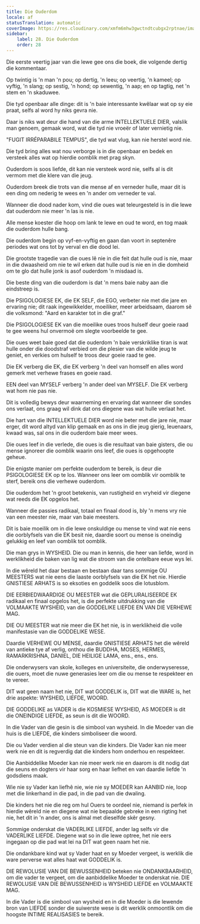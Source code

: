 ```yaml
---
title: Die Ouderdom
locale: af
statusTranslation: automatic
coverImage: https://res.cloudinary.com/xmfm6mhw3gwctndtcubgx2rptnae/image/upload/v1740337243/small_cover_educacion_fundamental_a051170f1c.webp
sidebar:
    label: 28. Die Ouderdom
    order: 28
---
```

Die eerste veertig jaar van die lewe gee ons die boek, die volgende dertig die kommentaar.

Op twintig is 'n man 'n pou; op dertig, 'n leeu; op veertig, 'n kameel; op vyftig, 'n slang; op sestig, 'n hond; op sewentig, 'n aap; en op tagtig, net 'n stem en 'n skaduwee.

Die tyd openbaar alle dinge: dit is 'n baie interessante kwêlaar wat op sy eie praat, selfs al word hy niks gevra nie.

Daar is niks wat deur die hand van die arme INTELLEKTUELE DIER, valslik man genoem, gemaak word, wat die tyd nie vroeër of later vernietig nie.

"FUGIT IRRÉPARABILE TEMPUS", die tyd wat vlug, kan nie herstel word nie.

Die tyd bring alles wat nou verborge is in die openbaar en bedek en versteek alles wat op hierdie oomblik met prag skyn.

Ouderdom is soos liefde, dit kan nie versteek word nie, selfs al is dit vermom met die klere van die jeug.

Ouderdom breek die trots van die mense af en verneder hulle, maar dit is een ding om nederig te wees en 'n ander om verneder te val.

Wanneer die dood nader kom, vind die oues wat teleurgesteld is in die lewe dat ouderdom nie meer 'n las is nie.

Alle mense koester die hoop om lank te lewe en oud te word, en tog maak die ouderdom hulle bang.

Die ouderdom begin op vyf-en-vyftig en gaan dan voort in septenêre periodes wat ons tot by verval en die dood lei.

Die grootste tragedie van die oues lê nie in die feit dat hulle oud is nie, maar in die dwaasheid om nie te wil erken dat hulle oud is nie en in die domheid om te glo dat hulle jonk is asof ouderdom 'n misdaad is.

Die beste ding van die ouderdom is dat 'n mens baie naby aan die eindstreep is.

Die PSIGOLOGIESE EK, die EK SELF, die EGO, verbeter nie met die jare en ervaring nie; dit raak ingewikkelder, moeiliker, meer arbeidsaam, daarom sê die volksmond: "Aard en karakter tot in die graf."

Die PSIGOLOGIESE EK van die moeilike oues troos hulself deur goeie raad te gee weens hul onvermoë om slegte voorbeelde te gee.

Die oues weet baie goed dat die ouderdom 'n baie verskriklike tiran is wat hulle onder die doodstraf verbied om die plesier van die wilde jeug te geniet, en verkies om hulself te troos deur goeie raad te gee.

Die EK verberg die EK, die EK verberg 'n deel van homself en alles word gemerk met verhewe frases en goeie raad.

EEN deel van MYSELF verberg 'n ander deel van MYSELF. Die EK verberg wat hom nie pas nie.

Dit is volledig bewys deur waarneming en ervaring dat wanneer die sondes ons verlaat, ons graag wil dink dat ons diegene was wat hulle verlaat het.

Die hart van die INTELLEKTUELE DIER word nie beter met die jare nie, maar erger, dit word altyd van klip gemaak en as ons in die jeug gierig, leuenaars, kwaad was, sal ons in die ouderdom baie meer wees.

Die oues leef in die verlede, die oues is die resultaat van baie gisters, die ou mense ignoreer die oomblik waarin ons leef, die oues is opgehoopte geheue.

Die enigste manier om perfekte ouderdom te bereik, is deur die PSIGOLOGIESE EK op te los. Wanneer ons leer om oomblik vir oomblik te sterf, bereik ons die verhewe ouderdom.

Die ouderdom het 'n groot betekenis, van rustigheid en vryheid vir diegene wat reeds die EK opgelos het.

Wanneer die passies radikaal, totaal en finaal dood is, bly 'n mens vry nie van een meester nie, maar van baie meesters.

Dit is baie moeilik om in die lewe onskuldige ou mense te vind wat nie eens die oorblyfsels van die EK besit nie, daardie soort ou mense is oneindig gelukkig en leef van oomblik tot oomblik.

Die man grys in WYSHEID. Die ou man in kennis, die heer van liefde, word in werklikheid die baken van lig wat die stroom van die ontelbare eeue wys lei.

In die wêreld het daar bestaan en bestaan daar tans sommige OU MEESTERS wat nie eens die laaste oorblyfsels van die EK het nie. Hierdie GNISTIESE ARHATS is so eksoties en goddelik soos die lotusblom.

DIE EERBIEDWAARDIGE OU MEESTER wat die GEPLURALISEERDE EK radikaal en finaal opgelos het, is die perfekte uitdrukking van die VOLMAAKTE WYSHEID, van die GODDELIKE LIEFDE EN VAN DIE VERHEWE MAG.

DIE OU MEESTER wat nie meer die EK het nie, is in werklikheid die volle manifestasie van die GODDELIKE WESE.

Daardie VERHEWE OU MENSE, daardie GNISTIESE ARHATS het die wêreld van antieke tye af verlig, onthou die BUDDHA, MOSES, HERMES, RAMARKRISHNA, DANIEL, DIE HEILIGE LAMA, ens., ens., ens.

Die onderwysers van skole, kolleges en universiteite, die onderwyseresse, die ouers, moet die nuwe generasies leer om die ou mense te respekteer en te vereer.

DIT wat geen naam het nie, DIT wat GODDELIK is, DIT wat die WARE is, het drie aspekte: WYSHEID, LIEFDE, WOORD.

DIE GODDELIKE as VADER is die KOSMIESE WYSHEID, AS MOEDER is dit die ONEINDIGE LIEFDE, as seun is dit die WOORD.

In die Vader van die gesin is die simbool van wysheid. In die Moeder van die huis is die LIEFDE, die kinders simboliseer die woord.

Die ou Vader verdien al die steun van die kinders. Die Vader kan nie meer werk nie en dit is regverdig dat die kinders hom onderhou en respekteer.

Die Aanbiddelike Moeder kan nie meer werk nie en daarom is dit nodig dat die seuns en dogters vir haar sorg en haar liefhet en van daardie liefde 'n godsdiens maak.

Wie nie sy Vader kan liefhê nie, wie nie sy MOEDER kan AANBID nie, loop met die linkerhand in die pad, in die pad van die dwaling.

Die kinders het nie die reg om hul Ouers te oordeel nie, niemand is perfek in hierdie wêreld nie en diegene wat nie bepaalde gebreke in een rigting het nie, het dit in 'n ander, ons is almal met dieselfde skêr gesny.

Sommige onderskat die VADERLIKE LIEFDE, ander lag selfs vir die VADERLIKE LIEFDE. Diegene wat so in die lewe optree, het nie eers ingegaan op die pad wat lei na DIT wat geen naam het nie.

Die ondankbare kind wat sy Vader haat en sy Moeder vergeet, is werklik die ware perverse wat alles haat wat GODDELIK is.

DIE REWOLUSIE VAN DIE BEWUSSENHEID beteken nie ONDANKBAARHEID, om die vader te vergeet, om die aanbiddelike Moeder te onderskat nie. DIE REWOLUSIE VAN DIE BEWUSSENHEID is WYSHEID LIEFDE en VOLMAAKTE MAG.

In die Vader is die simbool van wysheid en in die Moeder is die lewende bron van LIEFDE sonder die suiwerste wese is dit werklik onmoontlik om die hoogste INTIME REALISASIES te bereik.


